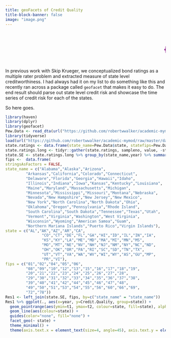```yaml
---
title: geoFacets of Credit Quality
title-block-banner: false 
image: "image.png"
---
```


<marquee scrollamount="10"><h1><p style="color:purple;">{{< fa brands r-project >}}obertwwalker.github.io <br></p></h1></marquee>


In previous work with Skip Krueger, we conceptualized bond ratings as a multiple rater problem and extracted measure of state level creditworthiness.  I had always had it on my list to do something like this and recently ran across a package called `geofacet` that makes it easy to do.  The end result should parse out state level credit risk and showcase the time series of credit risk for each of the states.

So here goes.

```r
library(haven)
library(dplyr)
library(geofacet)
Pew.Data <- read_dta(url("https://github.com/robertwwalker/academic-mymod/raw/master/data/Pew/modeledforprediction.dta"))
library(tidyverse)
load(url("https://github.com/robertwwalker/academic-mymod/raw/master/data/Pew/Scaled-BR-Pew.RData"))
state.ratings <- data.frame(state_name=Pew.Data$state, statefips=Pew.Data$statefips, year=Pew.Data$fyear, BR.Data)
state.ratings.long <- tidyr::gather(state.ratings, sampleno, value, -statefips, -year, -state_name)
state.SE <- state.ratings.long %>% group_by(state_name,year) %>% summarise(Credit.Quality=mean(value), t1=quantile(value, probs=0.025), t2=quantile(value, probs=0.975))
fips <-  data.frame(
stringsAsFactors = FALSE,
state_name = c("Alabama","Alaska","Arizona",
         "Arkansas","California","Colorado","Connecticut",
         "Delaware","Florida","Georgia","Hawaii","Idaho",
         "Illinois","Indiana","Iowa","Kansas","Kentucky","Louisiana",
         "Maine","Maryland","Massachusetts","Michigan",
         "Minnesota","Mississippi","Missouri","Montana","Nebraska",
         "Nevada","New Hampshire","New Jersey","New Mexico",
         "New York","North Carolina","North Dakota","Ohio",
         "Oklahoma","Oregon","Pennsylvania","Rhode Island",
         "South Carolina","South Dakota","Tennessee","Texas","Utah",
         "Vermont","Virginia","Washington","West Virginia",
         "Wisconsin","Wyoming","American Samoa","Guam",
         "Northern Mariana Islands","Puerto Rico","Virgin Islands"),
state = c("AL","AK","AZ","AR","CA",
                "CO","CT","DE","FL","GA","HI","ID","IL","IN","IA",
                "KS","KY","LA","ME","MD","MA","MI","MN","MS",
                "MO","MT","NE","NV","NH","NJ","NM","NY","NC","ND",
                "OH","OK","OR","PA","RI","SC","SD","TN","TX",
                "UT","VT","VA","WA","WV","WI","WY","AS","GU","MP",
                "PR","VI"),
fips = c("01","02","04","05","06",
         "08","09","10","12","13","15","16","17","18","19",
         "20","21","22","23","24","25","26","27","28",
         "29","30","31","32","33","34","35","36","37","38",
         "39","40","41","42","44","45","46","47","48",
         "49","50","51","53","54","55","56","60","66","69",
         "72","78"))  
Res1 <- left_join(state.SE, fips, by=c("state_name" = "state_name"))
Res1 %>% ggplot(., aes(x=year, y=Credit.Quality, group=state)) +
  geom_pointrange(aes(ymin=t1, ymax=t2, colour=state, fill=state), alpha=0.1) + 
  geom_line(aes(colour=state)) +
  guides(color="none", fill="none") +
  facet_geo(~ state) +
  theme_minimal() + 
  theme(axis.text.x = element_text(size=4, angle=45), axis.text.y = element_text(size=6)) + labs(title="Credit Quality in the US States")
```




